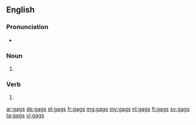 ==English==

===Pronunciation===
* {{rhymes|æɡz|lang=en}}

===Noun===
{{head|en|plural}}

# {{plural of|gag|lang=en}}

===Verb===
{{head|en}}

# {{en-third-person singular of|gag}}

[[ar:gags]]
[[de:gags]]
[[el:gags]]
[[fr:gags]]
[[mg:gags]]
[[my:gags]]
[[nl:gags]]
[[fi:gags]]
[[sv:gags]]
[[ta:gags]]
[[vi:gags]]